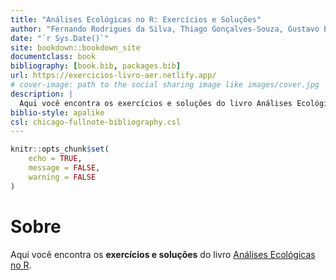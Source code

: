 ```yaml
--- 
title: "Análises Ecológicas no R: Exercícios e Soluções"
author: "Fernando Rodrigues da Silva, Thiago Gonçalves-Souza, Gustavo Brant Paterno, Diogo Borges Provete, Maurício Humberto Vancine"
date: "`r Sys.Date()`"
site: bookdown::bookdown_site
documentclass: book
bibliography: [book.bib, packages.bib]
url: https://exercicios-livro-aer.netlify.app/
# cover-image: path to the social sharing image like images/cover.jpg
description: |
  Aqui você encontra os exercícios e soluções do livro Análises Ecológicas no R.
biblio-style: apalike
csl: chicago-fullnote-bibliography.csl
---
```


```r
knitr::opts_chunk$set(
	echo = TRUE,
	message = FALSE,
	warning = FALSE
)
```

# Sobre {.unlisted .unnumbered}

Aqui você encontra os **exercícios e soluções** do livro [Análises Ecológicas no R](https://analises-ecologicas.netlify.app/).
